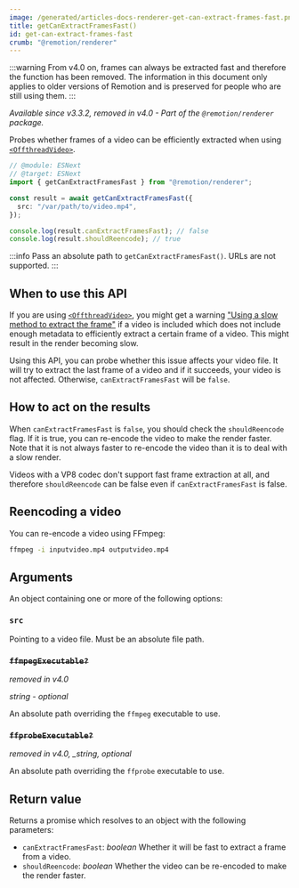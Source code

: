 ```yaml
---
image: /generated/articles-docs-renderer-get-can-extract-frames-fast.png
title: getCanExtractFramesFast()
id: get-can-extract-frames-fast
crumb: "@remotion/renderer"
---
```


:::warning
From v4.0 on, frames can always be extracted fast and therefore the function has been removed. The information in this document only applies to older versions of Remotion and is preserved for people who are still using them.
:::

_Available since v3.3.2, removed in v4.0 - Part of the `@remotion/renderer` package._

Probes whether frames of a video can be efficiently extracted when using [`<OffthreadVideo>`](/docs/offthreadvideo).

```ts
// @module: ESNext
// @target: ESNext
import { getCanExtractFramesFast } from "@remotion/renderer";

const result = await getCanExtractFramesFast({
  src: "/var/path/to/video.mp4",
});

console.log(result.canExtractFramesFast); // false
console.log(result.shouldReencode); // true
```

:::info
Pass an absolute path to `getCanExtractFramesFast()`. URLs are not supported.
:::

## When to use this API

If you are using [`<OffthreadVideo>`](/docs/offthreadvideo), you might get a warning ["Using a slow method to extract the frame"](/docs/slow-method-to-extract-frame) if a video is included which does not include enough metadata to efficiently extract a certain frame of a video. This might result in the render becoming slow.

Using this API, you can probe whether this issue affects your video file. It will try to extract the last frame of a video and if it succeeds, your video is not affected. Otherwise, `canExtractFramesFast` will be `false`.

## How to act on the results

When `canExtractFramesFast` is `false`, you should check the `shouldReencode` flag. If it is true, you can re-encode the video to make the render faster. Note that it is not always faster to re-encode the video than it is to deal with a slow render.

Videos with a VP8 codec don't support fast frame extraction at all, and therefore `shouldReencode` can be false even if `canExtractFramesFast` is false.

## Reencoding a video

You can re-encode a video using FFmpeg:

```sh
ffmpeg -i inputvideo.mp4 outputvideo.mp4
```

## Arguments

An object containing one or more of the following options:

### `src`

Pointing to a video file. Must be an absolute file path.

### ~~`ffmpegExecutable?`~~

_removed in v4.0_

_string - optional_

An absolute path overriding the `ffmpeg` executable to use.

### ~~`ffprobeExecutable?`~~

_removed in v4.0, \_string, optional_

An absolute path overriding the `ffprobe` executable to use.

## Return value

Returns a promise which resolves to an object with the following parameters:

- `canExtractFramesFast`: _boolean_ Whether it will be fast to extract a frame from a video.
- `shouldReencode`: _boolean_ Whether the video can be re-encoded to make the render faster.
